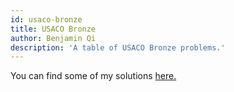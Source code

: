```yaml
---
id: usaco-bronze
title: USACO Bronze
author: Benjamin Qi
description: 'A table of USACO Bronze problems.'
---
```


You can find some of my solutions [here.](https://github.com/bqi343/USACO/tree/master/Contests/USACO%20Solutions)

<DivisionList division="Bronze"/>